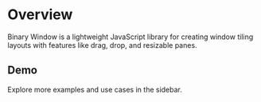 # Overview

Binary Window is a lightweight JavaScript library for creating window tiling layouts with features like drag, drop, and resizable panes.

## Demo

Explore more examples and use cases in the sidebar.
